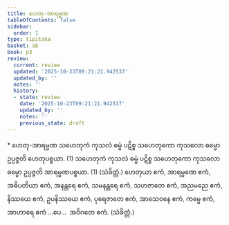 ```yaml
---
title: ဟေတု-အာရမ္မဏ
tableOfContents: false
sidebar:
  order: 1
type: tipitaka
basket: ab
book: p3
review:
  current: review
  updated: '2025-10-23T09:21:21.942537'
  updated_by: ''
  notes: ''
  history:
  - state: review
    date: '2025-10-23T09:21:21.942537'
    updated_by: ''
    notes: ''
    previous_state: draft
---
```



<ReviewStatus review={frontmatter.review} showDetails={true} />

<HypothesisAnnotation frontmatter={frontmatter} />

<DynamicBreadcrumb />

<Paragraph type="center" book="p3">
* ဟေတု-အာရမ္မဏ
</Paragraph>

<Division number="1" book="p3" e="ch" v="39" p="325">

<Paragraph number="1243" book="p3">
သဟေတုကံ ကုသလံ ဓမ္မံ ပဋိစ္စ သဟေတုကော ကုသလော ဓမ္မော ဥပ္ပဇ္ဇတိ ဟေတုပစ္စယာ. (1)
</Paragraph>

<Paragraph number="1244" book="p3">
သဟေတုကံ ကုသလံ ဓမ္မံ ပဋိစ္စ သဟေတုကော ကုသလော ဓမ္မော ဥပ္ပဇ္ဇတိ အာရမ္မဏပစ္စယာ. (1) (သံခိတ္တံ.)
</Paragraph>

</Division>
<Division number="2" book="p3" e="ch" v="39" p="325">

<Paragraph number="1245" book="p3">
ဟေတုယာ ဧကံ, အာရမ္မဏေ ဧကံ, အဓိပတိယာ ဧကံ, အနန္တရေ ဧကံ, သမနန္တရေ ဧကံ, သဟဇာတေ ဧကံ, အညမညေ ဧကံ, နိဿယေ ဧကံ, ဥပနိဿယေ ဧကံ, ပုရေဇာတေ ဧကံ, အာသေဝနေ ဧကံ, ကမ္မေ ဧကံ, အာဟာရေ ဧကံ …ပေ…  အဝိဂတေ ဧကံ. (သံခိတ္တံ.)
</Paragraph>
</Division>